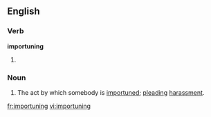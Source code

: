 
==English==

===Verb===
'''importuning'''

# {{present participle of|[[importune]]}}

===Noun===
{{en-noun}}

# The act by which somebody is [[importune]]d; [[plead]]ing [[harassment]].

[[fr:importuning]]
[[vi:importuning]]